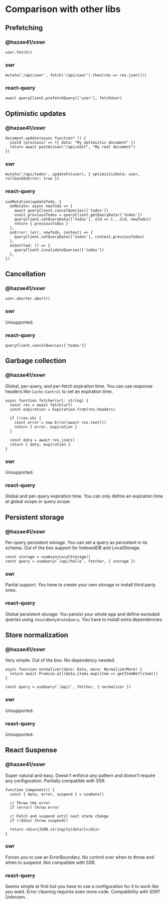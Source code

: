 # Comparison with other libs

## Prefetching

### @hazae41/xswr

```tsx
user.fetch()
```

### swr

```tsx
mutate('/api/user', fetch('/api/user').then(res => res.json()))
```

### react-query

```tsx
await queryClient.prefetchQuery(['user'], fetchUser)
```

## Optimistic updates

### @hazae41/xswr

```tsx
document.update(async function* () {
  yield (previous) => ({ data: "My optimistic document" })
  return await postAsJson("/api/edit", "My real document")
})
```

### swr

```tsx
mutate('/api/todos', updateFn(user), { optimisticData: user, rollbackOnError: true })
```

### react-query

```tsx
useMutation(updateTodo, {
  onMutate: async newTodo => {
    await queryClient.cancelQueries(['todos'])
    const previousTodos = queryClient.getQueryData(['todos'])
    queryClient.setQueryData(['todos'], old => [...old, newTodo])
    return { previousTodos }
  },
  onError: (err, newTodo, context) => {
    queryClient.setQueryData(['todos'], context.previousTodos)
  },
  onSettled: () => {
    queryClient.invalidateQueries(['todos'])
  },
})
```

## Cancellation

### @hazae41/xswr

```tsx
user.aborter.abort()
```

### swr

Unsupported.

### react-query

```tsx
queryClient.cancelQueries(['todos'])
```

## Garbage collection

### @hazae41/xswr

Global, per-query, and per-fetch expiration time. You can use response headers like `Cache-Control` to set an expiration time.

```tsx
async function fetcher(url: string) {
  const res = await fetch(url)
  const expiration = Expiration.from(res.headers)

  if (!res.ok) {
    const error = new Error(await res.text())
    return { error, expiration }
  }

  const data = await res.json()
  return { data, expiration }
}
```

### swr

Unsupported.

### react-query

Global and per-query expiration time. You can only define an expiration time at global scope or query scope.

## Persistent storage

### @hazae41/xswr

Per-query persistent storage. You can set a query as persistent in its schema. Out of the box support for IndexedDB and LocalStorage.

```tsx
const storage = useAsyncLocalStorage()
const query = useQuery(`/api/hello`, fetcher, { storage })
```

### swr

Partial support. You have to create your own storage or install third party ones.

### react-query

Global persistent storage. You persist your whole app and define excluded queries using `shouldDehydrateQuery`. You have to install extra dependencies.

## Store normalization

### @hazae41/xswr

Very simple. Out of the box. No dependency needed.

```tsx
async function normalizer(data: Data, more: NormalizerMore) {
  return await Promise.all(data.items.map(item => getItemRef(item)))
}

const query = useQuery(`/api/`, fetcher, { normalizer })
```

### swr

Unsupported.

### react-query

Unsupported.

## React Suspense

### @hazae41/xswr

Super natural and easy. Doesn't enforce any pattern and doesn't require any configuration. Partially compatible with SSR.

```tsx
function Component() {
  const { data, error, suspend } = useData()

  // Throw the error
  if (error) throw error

  // Fetch and suspend until next state change
  if (!data) throw suspend()

  return <div>{JSON.stringify(data)}</div>
}
```

### swr

Forces you to use an ErrorBoundary. No control over when to throw and when to suspend. Not compatible with SSR.

### react-query

Seems simple at first but you have to use a configuration for it to work like you want. Error cleaning requires even more code. Compatibility with SSR? Unknown.